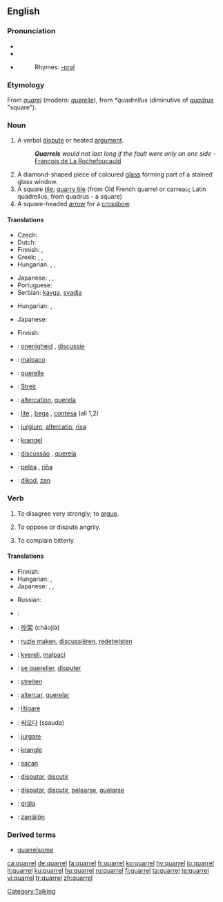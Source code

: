 ==English==

===Pronunciation===
* {{enPR|/'kwôrəl/}}
* {{IPA|/ˈkwɒrəl/}}
* {{SAMPA|/"kwQr@l/}}
*: Rhymes: [[Rhymes:English:-ɒrəl|-ɒrəl]]

===Etymology===
From {{OF.}} ''[[quarel]]'' (modern: ''[[querelle]]''), from {{VL.}} ''*quadrellus'' (diminutive of ''[[quadrus]]'' "square").

===Noun===
{{en-noun}}
{{wikipedia}}

# A verbal [[dispute]] or heated [[argument]].
#: '''''Quarrels''' would not last long if the fault were only on one side'' - [[q:François de La Rochefoucauld|François de La Rochefoucauld]]
# A diamond-shaped piece of coloured [[glass]] forming part of a stained glass window.
# A square [[tile]]; [[quarry tile]] (from Old French quarrel or carreau;  Latin quadrellus, from quadrus - a square)
# A square-headed [[arrow]] for a [[crossbow]].

====Translations====
{{trans-top|verbal dispute or heated argument}}
* Czech: {{t-|cs|hádka|f}}
* Dutch: {{t+|nl|ruzie|f}}
* Finnish: {{t-|fi|kiista}}, {{t+|fi|kina}}
* Greek: {{t|el|καβγάς|sc=Grek}}, {{t|el|τσακωμός|sc=Grek}}, {{t|el|λογομαχία|sc=Grek}}
* Hungarian: {{t|hu|veszekedés}}, {{t|hu|perpatvar}}, {{t+|hu|vita}}
{{trans-mid}}
* Japanese: {{t|ja|言い争い|tr=iiarasoi|sc=Jpan}}, {{t-|ja|口論|tr=kōron|sc=Jpan}}, {{t-|ja|口喧嘩|tr=kuchigenka|sc=Jpan}}
* Portuguese: {{t+|pt|discussão|f}}
* Serbian: [[kavga]], [[svadja]]
{{trans-bottom}}

{{trans-top|a diamond-shaped piece of coloured glass forming part of a stained glass window}}
{{trans-mid}}
{{trans-bottom}}

{{trans-top|a square tile}}
* Hungarian: {{t|hu|burkolólap}}, {{t|hu|mozaiklap}}
{{trans-mid}}
* Japanese: {{t|ja|タイル|tr=tairu|sc=Jpan}}
{{trans-bottom}}

{{trans-top|a square-headed arrow for a crossbow}}
* Finnish: {{t+|fi|vasama}}
{{trans-mid}}
{{trans-bottom}}

{{checktrans-top}}
* {{ttbc|Dutch}}: [[onenigheid]] {{f}}, [[discussie]] {{f}}
* {{ttbc|Esperanto}}: [[malpaco]]
* {{ttbc|French}}: [[querelle]] {{f}}
* {{ttbc|German}}: [[Streit]] {{m}}
* {{ttbc|Interlingua}}: [[altercation]], [[querela]]
* {{ttbc|Italian}}: [[lite]] {{f}}, [[bega]] {{f}}, [[contesa]] {{f}} (all 1,2)
{{checktrans-mid}}
* {{ttbc|Latin}}: [[jurgium]], [[altercatio]], [[rixa]]
* {{ttbc|Norwegian}}: [[krangel]]
* {{ttbc|Portuguese}}: [[discussão]] {{f}}, [[querela]] {{f}}
* {{ttbc|Spanish}}: [[pelea]] {{f}}, [[riña]] {{f}}
* {{ttbc|Volapük}}: [[dikod]], [[zan]]
{{checktrans-bottom}}

===Verb===
{{en-verb|quarrels|quarreling|quarreled}}

# To disagree very strongly; to [[argue]].
# {{rfd-redundant}} To oppose or dispute angrily.
# {{rfv-sense}} To complain bitterly.

====Translations====
{{trans-top|to disagree very strongly}}
* Finnish: {{t+|fi|riidellä}}
* Hungarian: {{t|hu|veszekszik}}, {{t|hu|veszekedik}}
* Japanese: {{t|ja|言い争う|tr=iiarasou|sc=Jpan}}, {{t|ja|口論する|tr=kōron suru|sc=Jpan}}, {{t|ja|口喧嘩する|tr=kuchigenka suru|sc=Jpan}}
{{trans-mid}}
* Russian: {{t+|ru|ссориться|tr=ssórit’s’a|sc=Cyrl}} {{impf}}
{{trans-bottom}}

{{checktrans-top}}
* {{ttbc|Arabic}}: {{Arab|[[تخاصم]]}} {{IPAchar|(taxáʂʂama)}}
* {{ttbc|Chinese}}: [[吵架]] (chǎojià)
* {{ttbc|Dutch}}: [[ruzie maken]], [[discussiëren]], [[redetwisten]]
* {{ttbc|Esperanto}}: [[kvereli]], [[malpaci]]
* {{ttbc|French}}: [[quereller|se quereller]], [[disputer]]
* {{ttbc|German}}: [[streiten]]
* {{ttbc|Interlingua}}: [[altercar]], [[querelar]]
* {{ttbc|Italian}}: [[litigare]]
{{checktrans-mid}}
* {{ttbc|Korean}}: [[싸오다]] (ssauda)
* {{ttbc|Latin}}: [[jurgare]]
* {{ttbc|Norwegian}}: [[krangle]]
* {{ttbc|Old English}}: [[sacan]]
* {{ttbc|Portuguese}}: [[disputar]], [[discutir]]
* {{ttbc|Spanish}}: [[disputar]], [[discutir]], [[pelearse]], [[quejarse]]
* {{ttbc|Swedish}}: [[gräla]]
* {{ttbc|Volapük}}: [[zaniälön]]
{{checktrans-bottom}}

===Derived terms===
* [[quarrelsome]]

[[Category:Talking]]

[[ca:quarrel]]
[[de:quarrel]]
[[fa:quarrel]]
[[fr:quarrel]]
[[ko:quarrel]]
[[hy:quarrel]]
[[io:quarrel]]
[[it:quarrel]]
[[ku:quarrel]]
[[hu:quarrel]]
[[ru:quarrel]]
[[fi:quarrel]]
[[ta:quarrel]]
[[te:quarrel]]
[[vi:quarrel]]
[[tr:quarrel]]
[[zh:quarrel]]
